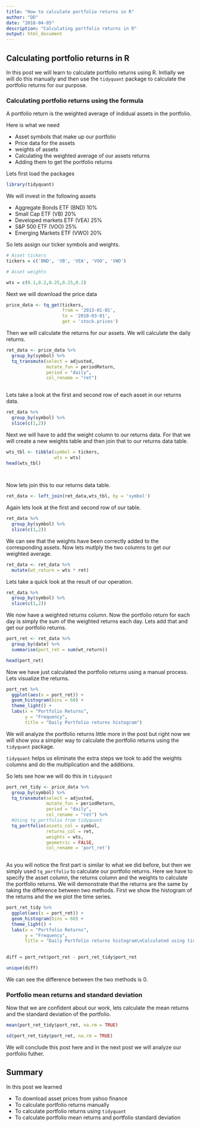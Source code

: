 ```yaml
---
title: "How to calculate portfolio returns in R"
author: "DD"
date: "2018-04-05"
description: "Calculating portfolio returns in R"
output: html_document
---
```


## Calculating portfolio returns in R

In this post we will learn to calculate portfolio returns using R. Initially we will do this manually and then use the `tidyquant` package to calculate the portfolio returns for our purpose.

### Calculating portfolio returns using the formula

A portfolio return is the weighted average of indidual assets in the portfolio. 

Here is what we need

- Asset symbols that make up our portfolio
- Price data for the assets
- weights of assets
- Calculating the weighted average of our assets returns
- Adding them to get the portfolio returns


Lets first load the packages

```r

library(tidyquant)

```

We will invest in the following assets

- Aggregate Bonds ETF (BND) 10%
- Small Cap ETF (VB) 20%
- Developed markets ETF (VEA) 25%
- S&P 500 ETF (VOO)  25%
- Emerging Markets ETF (VWO) 20% 

So lets assign our ticker symbols and weights.

```r

# Asset tickers
tickers = c('BND', 'VB', 'VEA', 'VOO', 'VWO')

# Asset weights

wts = c(0.1,0.2,0.25,0.25,0.2)

```

Next we will download the price data

```r

price_data <- tq_get(tickers,
                     from = '2013-01-01',
                     to = '2018-03-01',
                     get = 'stock.prices')

```

Then we will calculate the returns for our assets. We will calculate the daily returns.

```r

ret_data <- price_data %>%
  group_by(symbol) %>%
  tq_transmute(select = adjusted,
               mutate_fun = periodReturn,
               period = "daily",
               col_rename = "ret")
  

```

Lets take a look at the first and second row of each asset in our returns data.

```r

ret_data %>%
  group_by(symbol) %>%
  slice(c(1,2))

```

Next we will have to add the weight column to our returns data. For that we will create a new weights table and then join that to our returns data table.

```r

wts_tbl <- tibble(symbol = tickers,
                  wts = wts)
head(wts_tbl)

  

```
Now lets join this to our returns data table.

```r

ret_data <- left_join(ret_data,wts_tbl, by = 'symbol')

```

Again lets look at the first and second row of our table.

```r

ret_data %>%
  group_by(symbol) %>%
  slice(c(1,2))

```

We can see that the weights have been correctly added to the corresponding assets. Now lets mutlply the two columns to get our weighted average.

```r

ret_data <- ret_data %>%
  mutate(wt_return = wts * ret)

```

Lets take a quick look at the result of our operation.

```r

ret_data %>%
  group_by(symbol) %>%
  slice(c(1,2))

```

We now have a weighted returns column. Now the portfolio return for each day is simply the sum of the weighted returns each day. Lets add that and get our portfolio returns.

```r

port_ret <- ret_data %>%
  group_by(date) %>%
  summarise(port_ret = sum(wt_return))

head(port_ret)

```

Now we have just calculated the portfolio returns using a manual process. Lets visualize the returns.

```r

port_ret %>%
  ggplot(aes(x = port_ret)) + 
  geom_histogram(bins = 60) +
  theme_light() +
  labs(x = "Portfolio Returns",
       y = "Frequency",
       title = "Daily Portfolio returns histogram")

```

We will analyze the portfolio returns little more in the post but right now we will show you a simpler way to calculate the portfolio returns using the `tidyquant` package.

`tidyquant` helps us eliminate the extra steps we took to add the weights columns and do the multiplication and the additions.

So lets see how we will do this in `tidyquant`

```r

port_ret_tidy <- price_data %>%
  group_by(symbol) %>%
  tq_transmute(select = adjusted,
               mutate_fun = periodReturn,
               period = "daily",
               col_rename = "ret") %>%
  #Using tq_portfolio from tidyquant
  tq_portfolio(assets_col = symbol,
               returns_col = ret,
               weights = wts,
               geometric = FALSE,
               col_rename = 'port_ret')
  


```


As you will notice the first part is similar to what we did before, but then we simply used `tq_portfolio` to calculate our portfolio returns. Here we have to specify the asset column, the returns column and the weights to calculate the portfolio returns. We will demonstrate that the returns are the same by taking the difference between two methods. First we show the histogram of the returns and the we plot the time series.

```r

port_ret_tidy %>%
  ggplot(aes(x = port_ret)) + 
  geom_histogram(bins = 60) +
  theme_light() +
  labs(x = "Portfolio Returns",
       y = "Frequency",
       title = "Daily Portfolio returns histogram\nCalculated using tidyquant")
  

```


```r

diff = port_ret$port_ret - port_ret_tidy$port_ret

unique(diff)

```
We can see the difference between the two methods is 0.

### Portfolio mean returns and standard deviation

Now that we are confident about our work, lets calculate the mean returns and the standard deviation of the portfolio.

```r

mean(port_ret_tidy$port_ret, na.rm = TRUE)

```


```r

sd(port_ret_tidy$port_ret, na.rm = TRUE)

```


We will conclude this post here and in the next post we will analyze our portfolio futher.

## Summary

In this post we learned

- To download asset prices from yahoo finance
- To calculate portfolio returns manually
- To calculate portfolio returns using `tidyquant`
- To calculate portfolio mean returns and portfolio standard deviation


